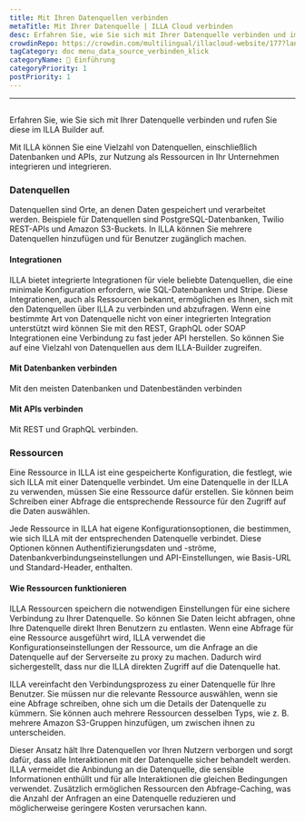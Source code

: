 ```yaml
---
title: Mit Ihren Datenquellen verbinden
metaTitle: Mit Ihrer Datenquelle | ILLA Cloud verbinden
desc: Erfahren Sie, wie Sie sich mit Ihrer Datenquelle verbinden und im ILLA Builder aufrufen, um auf Daten in Ihren Anwendungen zuzugreifen und zu manipulieren.
crowdinRepo: https://crowdin.com/multilingual/illacloud-website/177?languages=de&filter=basic&value=0
tagCategory: doc menu_data_source_verbinden_klick
categoryName: 👋 Einführung
categoryPriority: 1
postPriority: 1
---
```


* * *

## <h2 hidden>Verbinden Sie sich mit Ihren Datenquellen (Aktion)</h2>

Erfahren Sie, wie Sie sich mit Ihrer Datenquelle verbinden und rufen Sie diese im ILLA Builder auf.

Mit ILLA können Sie eine Vielzahl von Datenquellen, einschließlich Datenbanken und APIs, zur Nutzung als Ressourcen in Ihr Unternehmen integrieren und integrieren.

### Datenquellen

Datenquellen sind Orte, an denen Daten gespeichert und verarbeitet werden. Beispiele für Datenquellen sind PostgreSQL-Datenbanken, Twilio REST-APIs und Amazon S3-Buckets. In ILLA können Sie mehrere Datenquellen hinzufügen und für Benutzer zugänglich machen.

#### Integrationen

ILLA bietet integrierte Integrationen für viele beliebte Datenquellen, die eine minimale Konfiguration erfordern, wie SQL-Datenbanken und Stripe. Diese Integrationen, auch als Ressourcen bekannt, ermöglichen es Ihnen, sich mit den Datenquellen über ILLA zu verbinden und abzufragen. Wenn eine bestimmte Art von Datenquelle nicht von einer integrierten Integration unterstützt wird können Sie mit den REST, GraphQL oder SOAP Integrationen eine Verbindung zu fast jeder API herstellen. So können Sie auf eine Vielzahl von Datenquellen aus dem ILLA-Builder zugreifen.

#### Mit Datenbanken verbinden

Mit den meisten Datenbanken und Datenbeständen verbinden

#### Mit APIs verbinden

Mit REST und GraphQL verbinden.

### Ressourcen

Eine Ressource in ILLA ist eine gespeicherte Konfiguration, die festlegt, wie sich ILLA mit einer Datenquelle verbindet. Um eine Datenquelle in der ILLA zu verwenden, müssen Sie eine Ressource dafür erstellen. Sie können beim Schreiben einer Abfrage die entsprechende Ressource für den Zugriff auf die Daten auswählen.

Jede Ressource in ILLA hat eigene Konfigurationsoptionen, die bestimmen, wie sich ILLA mit der entsprechenden Datenquelle verbindet. Diese Optionen können Authentifizierungsdaten und -ströme, Datenbankverbindungseinstellungen und API-Einstellungen, wie Basis-URL und Standard-Header, enthalten.

#### Wie Ressourcen funktionieren

ILLA Ressourcen speichern die notwendigen Einstellungen für eine sichere Verbindung zu Ihrer Datenquelle. So können Sie Daten leicht abfragen, ohne Ihre Datenquelle direkt Ihren Benutzern zu entlasten. Wenn eine Abfrage für eine Ressource ausgeführt wird, ILLA verwendet die Konfigurationseinstellungen der Ressource, um die Anfrage an die Datenquelle auf der Serverseite zu proxy zu machen. Dadurch wird sichergestellt, dass nur die ILLA direkten Zugriff auf die Datenquelle hat.

ILLA vereinfacht den Verbindungsprozess zu einer Datenquelle für Ihre Benutzer. Sie müssen nur die relevante Ressource auswählen, wenn sie eine Abfrage schreiben, ohne sich um die Details der Datenquelle zu kümmern. Sie können auch mehrere Ressourcen desselben Typs, wie z. B. mehrere Amazon S3-Gruppen hinzufügen, um zwischen ihnen zu unterscheiden.

Dieser Ansatz hält Ihre Datenquellen vor Ihren Nutzern verborgen und sorgt dafür, dass alle Interaktionen mit der Datenquelle sicher behandelt werden. ILLA vermeidet die Anbindung an die Datenquelle, die sensible Informationen enthüllt und für alle Interaktionen die gleichen Bedingungen verwendet. Zusätzlich ermöglichen Ressourcen den Abfrage-Caching, was die Anzahl der Anfragen an eine Datenquelle reduzieren und möglicherweise geringere Kosten verursachen kann.
